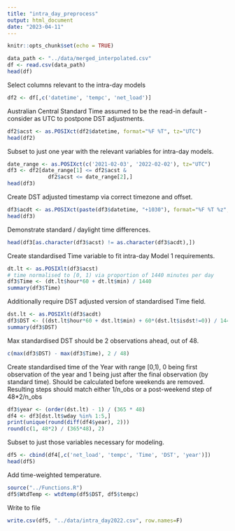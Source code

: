 ```yaml
---
title: "intra_day_preprocess"
output: html_document
date: "2023-04-11"
---
```


```r
knitr::opts_chunk$set(echo = TRUE)
```

```r
data_path <- "../data/merged_interpolated.csv"
df <- read.csv(data_path)
head(df)
```

Select columns relevant to the intra-day models

```r
df2 <- df[,c('datetime', 'tempc', 'net_load')]
```

Australian Central Standard Time assumed to be the read-in default - consider as UTC to postpone DST adjustments.

```r
df2$acst <- as.POSIXct(df2$datetime, format="%F %T", tz="UTC")
head(df2)
```

Subset to just one year with the relevant variables for intra-day models.

```r
date_range <- as.POSIXct(c('2021-02-03', '2022-02-02'), tz="UTC")
df3 <- df2[date_range[1] <= df2$acst & 
             df2$acst <= date_range[2],]
head(df3)
```

Create DST adjusted timestamp via correct timezone and offset.

```r
df3$acdt <- as.POSIXct(paste(df3$datetime, "+1030"), format="%F %T %z", tz="Australia/South")
head(df3)
```

Demonstrate standard / daylight time differences.

```r
head(df3[as.character(df3$acst) != as.character(df3$acdt),])
```

Create standardised Time variable to fit intra-day Model 1 requirements.

```r
dt.lt <- as.POSIXlt(df3$acst)
# time normalised to [0, 1) via proportion of 1440 minutes per day
df3$Time <- (dt.lt$hour*60 + dt.lt$min) / 1440
summary(df3$Time)
```

Additionally require DST adjusted version of standardised Time field.

```r
dst.lt <- as.POSIXlt(df3$acdt)
df3$DST <- ((dst.lt$hour*60 + dst.lt$min) + 60*(dst.lt$isdst!=0)) / 1440
summary(df3$DST)
```

Max standardised DST should be 2 observations ahead, out of 48.

```r
c(max(df3$DST) - max(df3$Time), 2 / 48)
```

Create standardised time of the Year with range [0,1), 0 being first observation of the year and 1 being just after the final observation (by standard time). Should be calculated before weekends are removed. Resulting steps should match either 1/n_obs or a post-weekend step of 48*2/n_obs

```r
df3$year <- (order(dst.lt) - 1) / (365 * 48)
df4 <- df3[dst.lt$wday %in% 1:5,]
print(unique(round(diff(df4$year), 2)))
round(c(1, 48*2) / (365*48), 2)
```

Subset to just those variables necessary for modeling.

```r
df5 <- cbind(df4[,c('net_load', 'tempc', 'Time', 'DST', 'year')])
head(df5)
```

Add time-weighted temperature.

```r
source("../Functions.R")
df5$WtdTemp <- wtdtemp(df5$DST, df5$tempc)
```

Write to file

```r
write.csv(df5, "../data/intra_day2022.csv", row.names=F)
```

